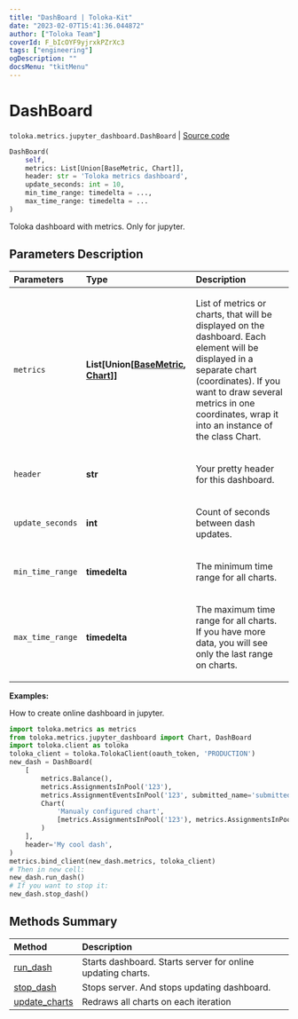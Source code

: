 ```yaml
---
title: "DashBoard | Toloka-Kit"
date: "2023-02-07T15:41:36.044872"
author: ["Toloka Team"]
coverId: F_bIcOYF9yjrxkPZrXc3
tags: ["engineering"]
ogDescription: ""
docsMenu: "tkitMenu"
---
```


# DashBoard
`toloka.metrics.jupyter_dashboard.DashBoard` | [Source code](https://github.com/Toloka/toloka-kit/blob/v1.1.3/src/metrics/jupyter_dashboard.py#L184)

```python
DashBoard(
    self,
    metrics: List[Union[BaseMetric, Chart]],
    header: str = 'Toloka metrics dashboard',
    update_seconds: int = 10,
    min_time_range: timedelta = ...,
    max_time_range: timedelta = ...
)
```

Toloka dashboard with metrics. Only for jupyter.

## Parameters Description

| Parameters | Type | Description |
| :----------| :----| :-----------|
`metrics`|**List\[Union\[[BaseMetric](/docs-new/toloka-kit/reference/toloka.metrics.metrics.BaseMetric), [Chart](/docs-new/toloka-kit/reference/toloka.metrics.jupyter_dashboard.Chart)\]\]**|<p>List of metrics or charts, that will be displayed on the dashboard. Each element will be displayed in a separate chart (coordinates). If you want to draw several metrics in one coordinates, wrap it into an instance of the class Chart.</p>
`header`|**str**|<p>Your pretty header for this dashboard.</p>
`update_seconds`|**int**|<p>Count of seconds between dash updates.</p>
`min_time_range`|**timedelta**|<p>The minimum time range for all charts.</p>
`max_time_range`|**timedelta**|<p>The maximum time range for all charts. If you have more data, you will see only the last range on charts.</p>

**Examples:**

How to create online dashboard in jupyter.

```python
import toloka.metrics as metrics
from toloka.metrics.jupyter_dashboard import Chart, DashBoard
import toloka.client as toloka
toloka_client = toloka.TolokaClient(oauth_token, 'PRODUCTION')
new_dash = DashBoard(
    [
        metrics.Balance(),
        metrics.AssignmentsInPool('123'),
        metrics.AssignmentEventsInPool('123', submitted_name='submitted', join_events=True),
        Chart(
            'Manualy configured chart',
            [metrics.AssignmentsInPool('123'), metrics.AssignmentsInPool('345'),]
        )
    ],
    header='My cool dash',
)
metrics.bind_client(new_dash.metrics, toloka_client)
# Then in new cell:
new_dash.run_dash()
# If you want to stop it:
new_dash.stop_dash()
```
## Methods Summary

| Method | Description |
| :------| :-----------|
[run_dash](/docs-new/toloka-kit/reference/toloka.metrics.jupyter_dashboard.DashBoard.run_dash)| Starts dashboard. Starts server for online updating charts.
[stop_dash](/docs-new/toloka-kit/reference/toloka.metrics.jupyter_dashboard.DashBoard.stop_dash)| Stops server. And stops updating dashboard.
[update_charts](/docs-new/toloka-kit/reference/toloka.metrics.jupyter_dashboard.DashBoard.update_charts)| Redraws all charts on each iteration
